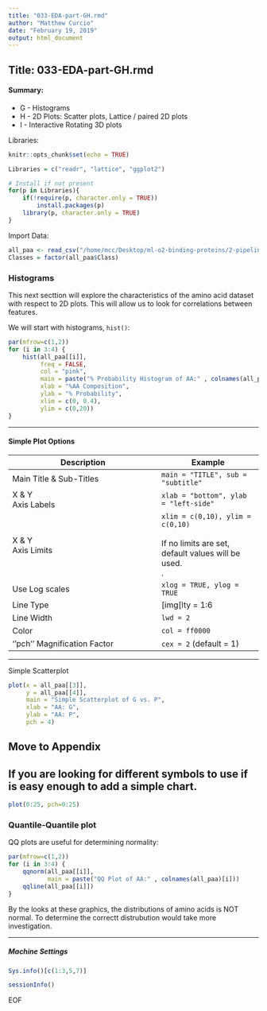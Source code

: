 ```yaml
---
title: "033-EDA-part-GH.rmd"
author: "Matthew Curcio"
date: "February 19, 2019"
output: html_document
---
```


## Title: 033-EDA-part-GH.rmd

#### Summary: {-}

- G - Histograms
- H - 2D Plots: Scatter plots, Lattice / paired 2D plots
- I - Interactive Rotating 3D plots

Libraries:
```r
knitr::opts_chunk$set(echo = TRUE)

Libraries = c("readr", "lattice", "ggplot2")

# Install if not present
for(p in Libraries){
    if(!require(p, character.only = TRUE))
        install.packages(p)
    library(p, character.only = TRUE)
}
```

Import Data:
```r
all_paa <- read_csv("/home/mcc/Desktop/ml-o2-binding-proteins/2-pipeline/Feb2019_protein_classes/all_paa.csv")
Classes = factor(all_paa$Class)
```

### Histograms

This next secttion will explore the characteristics of the amino acid dataset with respect to 2D plots. This will allow us to look for correlations between features.

We will start with histograms, `hist()`:
```r
par(mfrow=c(1,2))
for (i in 3:4) {
    hist(all_paa[[i]],
         freq = FALSE,
         col = "pink",
         main = paste("% Probability Histogram of AA:" , colnames(all_paa)[i]),
         xlab = "%AA Composition",
         ylab = "% Probability",
         xlim = c(0, 0.4),
         ylim = c(0,20))
}
```

---

#### Simple Plot Options {-}

| Description | Example |
|-------------|---------|
| Main Title & Sub-Titles |`main = "TITLE", sub = "subtitle"` |
| X & Y<br>Axis Labels |`xlab = "bottom", ylab = "left-side"` |
| X & Y<br>Axis Limits |`xlim = c(0,10), ylim = c(0,10)`<br><br>If no limits are set, default values will be used.<br>. |
| Use Log scales |`xlog = TRUE, ylog = TRUE` |
| Line Type |  [img[lty = 1:6|http://www.statmethods.net/advgraphs/images/lines.png]]<br>OR TRY:<br>`plot (child, parent, type="l", lty=0:6)` |
| Line Width |`lwd = 2` |
| Color |`col = ff0000` |
| ''pch'' Magnification Factor  |`cex = 2` (default = 1) |

---


Simple Scatterplot
```r
plot(x = all_paa[[3]], 
     y = all_paa[[4]], 
     main = "Simple Scatterplot of G vs. P",
     xlab = "AA: G", 
     ylab = "AA: P", 
     pch = 4) 
```

## Move to Appendix
## If you are looking for different symbols to use if is easy enough to add a simple chart.

```r
plot(0:25, pch=0:25)
```

### Quantile-Quantile plot 

QQ plots are useful for determining normality:
```r
par(mfrow=c(1,2))
for (i in 3:4) {
    qqnorm(all_paa[[i]],
           main = paste("QQ Plot of AA:" , colnames(all_paa)[i]))
    qqline(all_paa[[i]])
}
```

By the looks at these graphics, the distributions of amino acids is NOT normal. To determine the correctt distrubution would take more investigation.

---























##### Machine Settings

```r
Sys.info()[c(1:3,5,7)]
```

```r
sessionInfo()
```

EOF